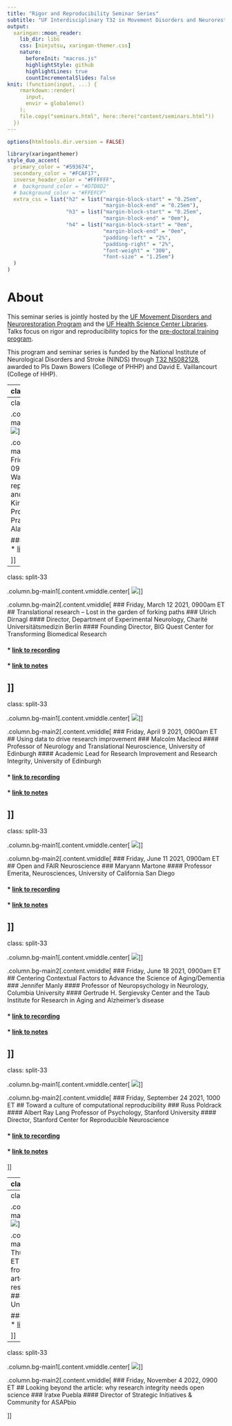 ```yaml
---
title: "Rigor and Reproducibility Seminar Series"
subtitle: "UF Interdisciplinary T32 in Movement Disorders and Neurorestoration"
output:
  xaringan::moon_reader:
    lib_dir: libs
    css: [ninjutsu, xaringan-themer.css]
    nature:
      beforeInit: "macros.js"
      highlightStyle: github
      highlightLines: true
      countIncrementalSlides: false
knit: (function(input, ...) {
    rmarkdown::render(
      input,
      envir = globalenv()
    );
    file.copy("seminars.html", here::here("content/seminars.html"))
  })
---
```


```r
options(htmltools.dir.version = FALSE)
```

```r
library(xaringanthemer)
style_duo_accent(
  primary_color = "#593674",
  secondary_color = "#FCAF17",
  inverse_header_color = "#FFFFFF", 
  #  background_color = "#D7D8D2"
  # background_color = "#FFEFCF"
  extra_css = list("h2" = list("margin-block-start" = "0.25em", 
                               "margin-block-end" = "0.25em"), 
                   "h3" = list("margin-block-start" = "0.25em", 
                               "margin-block-end" = "0em"), 
                   "h4" = list("margin-block-start" = "0em", 
                               "margin-block-end" = "0em", 
                               "padding-left" = "2%", 
                               "padding-right" = "2%", 
                               "font-weight" = "300", 
                               "font-size" = "1.25em")
  )
)
```

# About

This seminar series is jointly hosted by the [UF Movement Disorders and Neurorestoration Program](https://movementdisorders.ufhealth.org/) and the [UF Health Science Center Libraries](https://library.health.ufl.edu/). Talks focus on rigor and reproducibility topics for the [pre-doctoral training program](https://movementdisorders.ufhealth.org/training/ninds-t32-pre-doctoral-training-program-in-movement-disorders/).

This program and seminar series is funded by the National Institute of Neurological Disorders and Stroke (NINDS) through [T32 NS082128](https://grantome.com/grant/NIH/T32-NS082168-05), awarded to PIs Dawn Bowers (College of PHHP) and David E. Vaillancourt (College of HHP).

---
class: split-33

.column.bg-main1[.content.vmiddle.center[
![](images/emily_sena.jpg)
]]

.column.bg-main2[.content.vmiddle[
### Friday, January 15 2021, 0900am ET
## Why & how to embrace Open Science
### Emily Sena
#### Stroke Association Kirby Laing Foundation Senior Lecturer, University of Edinburgh
#### Editor-in-Chief, BMJ Open Science

#### * [link to recording](https://mediasite.video.ufl.edu/Mediasite/Play/3d871c3595474e42abe07904ea7bc4c61d)
#### * [link to notes](https://docs.google.com/document/d/1UoyJKlCgGNo-fDYp4BfN_mvlpzSAphcHuhjEaPL1SQ4/edit?usp=sharing)

]]
---
class: split-33

.column.bg-main1[.content.vmiddle.center[
![](images/kirstie_whitaker.jpg)
]]

.column.bg-main2[.content.vmiddle[
### Friday, February 12 2021, 0900am ET
## The Turing Way: Empower researchers in reproducible, ethical, inclusive and collaborative science
### Kirstie Whitaker
#### Programme Lead for Tools, Practices and Systems, The Alan Turing Institute

#### * [link to recording](https://mediasite.video.ufl.edu/Mediasite/Play/3e54dd300c334ae69bd40c4d062f57191d)
#### * [link to notes](https://docs.google.com/document/d/1e8eogqnB1BHHE8F56P558rqOgXOJiUrf8IaSXTdR7YI/edit?usp=sharing)

]]
---
class: split-33

.column.bg-main1[.content.vmiddle.center[
![](images/ulrich_dirnagl_portrait.jpg)
]]

.column.bg-main2[.content.vmiddle[
### Friday, March 12 2021, 0900am ET
## Translational research – Lost in the garden of forking paths
### Ulrich Dirnagl
#### Director, Department of Experimental Neurology, Charité Universitätsmedizin Berlin
#### Founding Director, BIG Quest Center for Transforming Biomedical Research

#### * [link to recording](https://mediasite.video.ufl.edu/Mediasite/Play/6fb547f4ae944a42bff18f7ca39d76b51d)
#### * [link to notes](https://docs.google.com/document/d/1p35hA6FScIUo_GfWuw0USiaQ77Z9T4fgeHtwf3bsRT0/edit?usp=sharing)

]]
---
class: split-33

.column.bg-main1[.content.vmiddle.center[
![](images/malcolm_macleod.jpg)
]]

.column.bg-main2[.content.vmiddle[
### Friday, April 9 2021, 0900am ET
## Using data to drive research improvement
### Malcolm Macleod
#### Professor of Neurology and Translational Neuroscience, University of Edinburgh
#### Academic Lead for Research Improvement and Research Integrity, University of Edinburgh

#### * [link to recording](https://mediasite.video.ufl.edu/Mediasite/Play/6094467bb2bb48ef9cd8d53d2f6cd96d1d)
#### * [link to notes](https://docs.google.com/document/d/1bpUxQZMYjmjrKc7wAwUuiKnASxD7CKLFSv3XSCAY2Bk/edit?usp=sharing)

]]
---
class: split-33

.column.bg-main1[.content.vmiddle.center[
![](images/maryann_martone.jpg)
]]

.column.bg-main2[.content.vmiddle[
### Friday, June 11 2021, 0900am ET
## Open and FAIR Neuroscience
### Maryann Martone
#### Professor Emerita, Neurosciences, University of California San Diego

#### * [link to recording](https://mediasite.video.ufl.edu/Mediasite/Play/55f89b9cdaf54eb1936ceb6588a996a01d)
#### * [link to notes](https://docs.google.com/document/d/1BGAiYlEUSiVcmCGzEOX2RruOKb14LqkOwHYxsZSxX-Y/edit?usp=sharing)

]]
---
class: split-33

.column.bg-main1[.content.vmiddle.center[
![](images/jennifer_manly.jpg)
]]

.column.bg-main2[.content.vmiddle[
### Friday, June 18 2021, 0900am ET
## Centering Contextual Factors to Advance the Science of Aging/Dementia
### Jennifer Manly
#### Professor of Neuropsychology in Neurology, Columbia University
#### Gertrude H. Sergievsky Center and the Taub Institute for Research in Aging and Alzheimer’s disease

#### * [link to recording](https://mediasite.video.ufl.edu/Mediasite/Play/27427584737246908bbb621969853a3d1d)
#### * [link to notes](https://docs.google.com/document/d/1KIyX24mRQMR_Ua9jDf4z2H_k9Ekf2rPXfVrnSjvPBJo/edit?usp=sharing)

]]
---
class: split-33

.column.bg-main1[.content.vmiddle.center[
![](images/russ_poldrack.jpg)
]]

.column.bg-main2[.content.vmiddle[
### Friday, September 24 2021, 1000 ET
## Toward a culture of computational reproducibility
### Russ Poldrack
#### Albert Ray Lang Professor of Psychology, Stanford University
#### Director, Stanford Center for Reproducible Neuroscience

#### * [link to recording](https://mediasite.video.ufl.edu/Mediasite/Play/b26b123b082e4adba367b8f2b91ce34a1d)
#### * [link to notes](https://docs.google.com/document/d/19CbodXdu9yJUJuLtoYFIzqV0k0NkkEIxd5piMYrrdfw/edit?usp=sharing)

]]

---
class: split-33

.column.bg-main1[.content.vmiddle.center[
![](images/lenny_teytelman.jpg)
]]

.column.bg-main2[.content.vmiddle[
### Friday, February 11 2022, 1100 ET
## For reproducibility, we need the methods behind the data
### Lenny Teytelman
#### Co-founder & CEO, protocols.io

#### * [link to recording](https://mediasite.video.ufl.edu/Mediasite/Play/b98b23612a6a412682b7c28a2ca37e5d1d)
#### * [link to notes](https://docs.google.com/document/d/1Lb58re8hqh0Kwm5b6kabg3Hag9uM6eREDLCRFURt070/edit?usp=sharing)

]]

---
class: split-33

.column.bg-main1[.content.vmiddle.center[
![](images/camille_maumet.jpg)
]]

.column.bg-main2[.content.vmiddle[
### Thursday, July 7 2022, 0900 ET
## Open science: A journey from sharing research artefacts to collaborative research
### Camille Maumet
#### Research Scientist, Inria, Univ Rennes, CNRS, Inserm

#### * [link to recording](https://mediasite.video.ufl.edu/Mediasite/Play/4f328ccc687840dc9b2f91c416ce9ba51d)
#### * [link to notes](https://docs.google.com/document/d/1DSo4K-RR3o9OL1c5530hZivFu3BRPC_88U21SMcLOuc/edit?usp=sharing)

]]

---
class: split-33

.column.bg-main1[.content.vmiddle.center[
![](images/iratxe_puebla.jpg)
]]

.column.bg-main2[.content.vmiddle[
### Friday, November 4 2022, 0900 ET
## Looking beyond the article: why research integrity needs open science
### Iratxe Puebla
#### Director of Strategic Initiatives & Community for ASAPbio

<!--
#### * [link to recording]()
#### * [link to notes]()
-->
]]